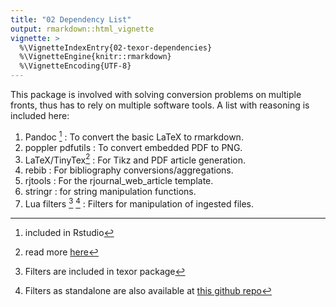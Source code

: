 ```yaml
---
title: "02 Dependency List"
output: rmarkdown::html_vignette 
vignette: >
  %\VignetteIndexEntry{02-texor-dependencies}
  %\VignetteEngine{knitr::rmarkdown}
  %\VignetteEncoding{UTF-8}
---
```


This package is involved with solving conversion problems on multiple fronts, thus has to rely on multiple 
software tools. A list with reasoning is included here:

1. Pandoc ^[included in Rstudio] : To convert the basic LaTeX to rmarkdown.
2. poppler pdfutils : To convert embedded PDF to PNG.
3. LaTeX/TinyTex^[read more [here](https://yihui.org/tinytex/)] : For Tikz and PDF article generation.
4. rebib : For bibliography conversions/aggregations.
5. rjtools : For the rjournal_web_article template.
6. stringr : for string manipulation functions.
7. Lua filters ^[Filters are included in texor package] ^[Filters as standalone are also available at [this github repo](https://github.com/Abhi-1U/tex-lua-filters)] : Filters for manipulation of ingested files.
